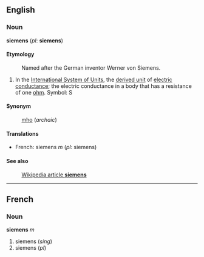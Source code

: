 ==English==
===Noun===
'''siemens''' (''pl'': '''siemens''')

====Etymology====
:Named after the German inventor Werner von Siemens.

#In the [[International System of Units]], the [[derived unit]] of [[electric conductance]]; the electric conductance in a body that has a resistance of one [[ohm]].  Symbol: S

====Synonym====
:[[mho]] (''archaic'')

====Translations====

*French: siemens ''m'' (''pl'': siemens)

====See also====
:[[en:siemens_(unit)|Wikipedia article '''siemens''']]

----
==French==
===Noun===
'''siemens''' ''m''

#siemens (''sing'')
#siemens (''pl'')